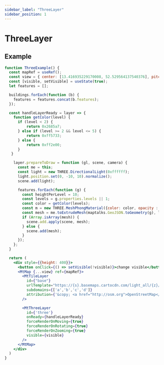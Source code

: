 ```yaml
---
sidebar_label: "ThreeLayer"
sidebar_position: 1
---
```


# ThreeLayer

## Example

```jsx live=true
function ThreeExample() {
  const mapRef = useRef();
  const view = { center: [13.416935229170008, 52.529564137540376], pitch: 60, zoom: 14 };
  const [visible, setVisible] = useState(true);
  let features = [];

  buildings.forEach(function (b) {
    features = features.concat(b.features);
  });

  const handleLayerReady = layer => {
    function getColor(level) {
      if (level < 2) {
          return 0x2685a7;
      } else if (level >= 2 && level <= 5) {
          return 0xff5733;
      } else {
          return 0xff2e00;
      }
   }

    layer.prepareToDraw = function (gl, scene, camera) {
      const me = this;
      const light = new THREE.DirectionalLight(0xffffff);
      light.position.set(0, -10, 10).normalize();
      scene.add(light);

      features.forEach(function (g) {
        const heightPerLevel = 10;
        const levels = g.properties.levels || 1;
        const color = getColor(levels);
        const m = new THREE.MeshPhongMaterial({color: color, opacity : 0.7});
        const mesh = me.toExtrudeMesh(maptalks.GeoJSON.toGeometry(g), levels * heightPerLevel, m, levels * heightPerLevel);
        if (Array.isArray(mesh)) {
          scene.add.apply(scene, mesh);
        } else {
          scene.add(mesh);
        }
      });
    };
  }

  return (
    <div style={{height: 400}}>
      <button onClick={() => setVisible(!visible)}>change visible</button>
      <MtMap {...view} ref={mapRef}>
        <MtTileLayer
          id={"base"}
          urlTemplate="https://{s}.basemaps.cartocdn.com/light_all/{z}/{x}/{y}.png"
          subdomains={['a','b','c','d']}
          attribution={'&copy; <a href="http://osm.org">OpenStreetMap</a> contributors, &copy; <a href="https://carto.com/">CARTO</a>'}
        />

        <MtThreeLayer
          id={'three'}
          onReady={handleLayerReady}
          forceRenderOnMoving={true}
          forceRenderOnRotating={true}
          forceRenderOnZooming={true}
          visible={visible}
        />
      </MtMap>
    </div>
  )
}
```
